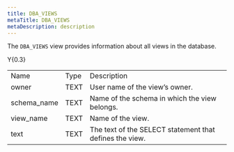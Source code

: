 ```yaml
---
title: DBA_VIEWS
metaTitle: DBA_VIEWS
metaDescription: description
---
```


The `DBA_VIEWS` view provides information about all views in the
database.

<div class="tabularcolumns">

Y{0.3}

</div>

|              |      |                                                         |
| ------------ | ---- | ------------------------------------------------------- |
| Name         | Type | Description                                             |
| owner        | TEXT | User name of the view’s owner.                          |
| schema_name | TEXT | Name of the schema in which the view belongs.           |
| view_name   | TEXT | Name of the view.                                       |
| text         | TEXT | The text of the SELECT statement that defines the view. |

